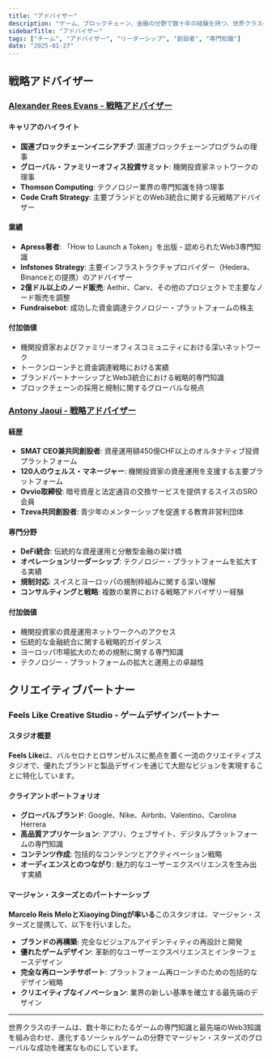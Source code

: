 ```yaml
---
title: "アドバイザー"
description: "ゲーム、ブロックチェーン、金融の分野で数十年の経験を持つ、世界クラスのリーダーシップチームと戦略アドバイザー"
sidebarTitle: "アドバイザー"
tags: ["チーム", "アドバイザー", "リーダーシップ", "創設者", "専門知識"]
date: "2025-01-27"
---
```


## 戦略アドバイザー

### [Alexander Rees Evans - 戦略アドバイザー](https://www.linkedin.com/in/alexander-rees-evans-91566a195/)

#### キャリアのハイライト
- **国連ブロックチェーンイニシアチブ**: 国連ブロックチェーンプログラムの理事
- **グローバル・ファミリーオフィス投資サミット**: 機関投資家ネットワークの理事
- **Thomson Computing**: テクノロジー業界の専門知識を持つ理事
- **Code Craft Strategy**: 主要ブランドとのWeb3統合に関する元戦略アドバイザー

#### 業績
- **Apress著者**: 「How to Launch a Token」を出版 - 認められたWeb3専門知識
- **Infstones Strategy**: 主要インフラストラクチャプロバイダー（Hedera、Binanceとの提携）のアドバイザー
- **2億ドル以上のノード販売**: Aethir、Carv、その他のプロジェクトで主要なノード販売を調整
- **Fundraisebot**: 成功した資金調達テクノロジー・プラットフォームの株主

#### 付加価値
- 機関投資家およびファミリーオフィスコミュニティにおける深いネットワーク
- トークンローンチと資金調達戦略における実績
- ブランドパートナーシップとWeb3統合における戦略的専門知識
- ブロックチェーンの採用と規制に関するグローバルな視点


### [Antony Jaoui - 戦略アドバイザー](https://www.linkedin.com/in/anthony-jaoui/)

#### 経歴
- **SMAT CEO兼共同創設者**: 資産運用額450億CHF以上のオルタナティブ投資プラットフォーム
- **120人のウェルス・マネージャー**: 機関投資家の資産運用を支援する主要プラットフォーム
- **Ovvio取締役**: 暗号資産と法定通貨の交換サービスを提供するスイスのSRO会員
- **Tzeva共同創設者**: 青少年のメンターシップを促進する教育非営利団体

#### 専門分野
- **DeFi統合**: 伝統的な資産運用と分散型金融の架け橋
- **オペレーションリーダーシップ**: テクノロジー・プラットフォームを拡大する実績
- **規制対応**: スイスとヨーロッパの規制枠組みに関する深い理解
- **コンサルティングと戦略**: 複数の業界における戦略アドバイザリー経験

#### 付加価値
- 機関投資家の資産運用ネットワークへのアクセス
- 伝統的な金融統合に関する戦略的ガイダンス
- ヨーロッパ市場拡大のための規制に関する専門知識
- テクノロジー・プラットフォームの拡大と運用上の卓越性


## クリエイティブパートナー

### Feels Like Creative Studio - ゲームデザインパートナー

#### スタジオ概要
**Feels Like**は、バルセロナとロサンゼルスに拠点を置く一流のクリエイティブスタジオで、優れたブランドと製品デザインを通じて大胆なビジョンを実現することに特化しています。

#### クライアントポートフォリオ
- **グローバルブランド**: Google、Nike、Airbnb、Valentino、Carolina Herrera
- **高品質アプリケーション**: アプリ、ウェブサイト、デジタルプラットフォームの専門知識
- **コンテンツ作成**: 包括的なコンテンツとアクティベーション戦略
- **オーディエンスとのつながり**: 魅力的なユーザーエクスペリエンスを生み出す実績

#### マージャン・スターズとのパートナーシップ
**Marcelo Reis MeloとXiaoying Dingが率いる**このスタジオは、マージャン・スターズと提携して、以下を行いました。
- **ブランドの再構築**: 完全なビジュアルアイデンティティの再設計と開発
- **優れたゲームデザイン**: 革新的なユーザーエクスペリエンスとインターフェースデザイン
- **完全な再ローンチサポート**: プラットフォーム再ローンチのための包括的なデザイン戦略
- **クリエイティブなイノベーション**: 業界の新しい基準を確立する最先端のデザイン


---

世界クラスのチームは、数十年にわたるゲームの専門知識と最先端のWeb3知識を組み合わせ、進化するソーシャルゲームの分野でマージャン・スターズのグローバルな成功を確実なものにしています。